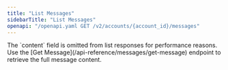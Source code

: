 ```yaml
---
title: "List Messages"
sidebarTitle: "List Messages"
openapi: "/openapi.yaml GET /v2/accounts/{account_id}/messages"
---
```


<Note>
The `content` field is omitted from list responses for performance reasons. Use the
[Get Message](/api-reference/messages/get-message) endpoint to retrieve the full
message content.
</Note>